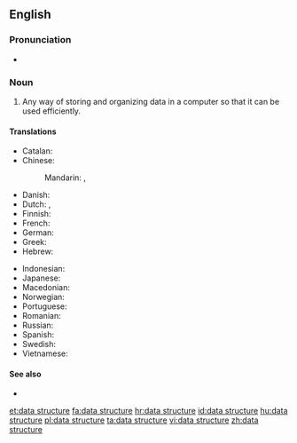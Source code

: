 ==English==

===Pronunciation===
* {{audio|en-us-data structure.ogg|Audio (US)|lang=en}}

===Noun===
{{examples-right|[[matrix]], [[stack]], [[queue]], [[dequeue]], [[list]], [[vector]], scene graph}}
{{en-noun|head=[[data]] [[structure]]}}

# {{lb|en|computer science}} Any way of storing and organizing data in a computer so that it can be used efficiently.

====Translations====
{{trans-top|organization of data}}
* Catalan: {{t|ca|[[estructura]] [[de]] [[dades]]|f}}
* Chinese:
*: Mandarin: {{t|cmn|數據結構|sc=Hani}}, {{t|cmn|数据结构|tr=shùjù jiégòu|sc=Hani}}
* Danish: {{t|da|datastruktur}}
* Dutch: {{t|nl|gegevensstructuur}}, {{t+|nl|datastructuur|f}}
* Finnish: {{t|fi|tietorakenne}}
* French: {{t|fr|structure de donnée|f}}
* German: {{t|de|Datenstruktur|f}}
* Greek: {{t|el|δομή δεδομένων|f|sc=Grek}}
* Hebrew: {{t+|he|מבנה נתונים|m}}
{{trans-mid}}
* Indonesian: {{t|id|[[struktur]] [[data]]}}
* Japanese: {{t|ja|データ構造|tr=でーたこうぞう, dēta kōzō}}
* Macedonian: {{t|mk|пода́точна структу́ра|f}}
* Norwegian: {{t|no|datastruktur|m}}
* Portuguese: {{t|pt|estrutura de dados|f}}
* Romanian: {{t|ro|structură de date|f}}
* Russian: {{t|ru|структу́ра да́нных|f}}
* Spanish: {{t|es|estructura de datos|f}}
* Swedish: {{t|sv|datastruktur|c}}
* Vietnamese: {{t-needed|vi}}
{{trans-bottom}}

====See also====
* {{projectlink|wikipedia}}

[[et:data structure]]
[[fa:data structure]]
[[hr:data structure]]
[[id:data structure]]
[[hu:data structure]]
[[pl:data structure]]
[[ta:data structure]]
[[vi:data structure]]
[[zh:data structure]]